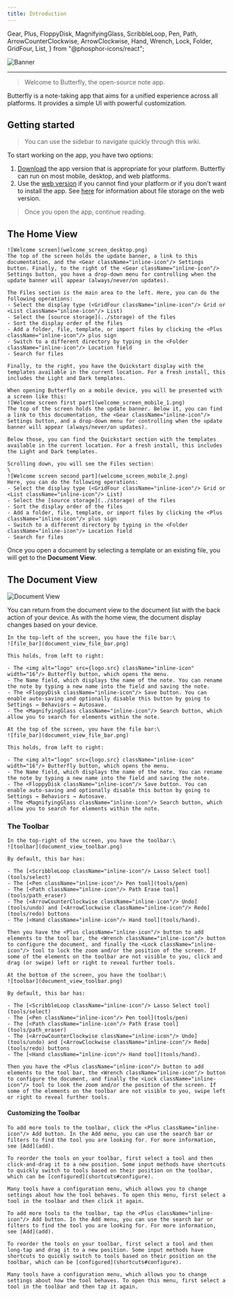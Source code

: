```yaml
---
title: Introduction
---
```


  Gear,
  Plus,
  FloppyDisk,
  MagnifyingGlass,
  ScribbleLoop,
  Pen,
  Path,
  ArrowCounterClockwise,
  ArrowClockwise,
  Hand,
  Wrench,
  Lock,
  Folder,
  GridFour,
  List,
} from "@phosphor-icons/react";

![Banner](/img/banner.png)

---

> Welcome to Butterfly, the open-source note app.

Butterfly is a note-taking app that aims for a unified experience across all platforms. It provides a simple UI with powerful customization.

## Getting started

> You can use the sidebar to navigate quickly through this wiki.

To start working on the app, you have two options:

1. [Download](/downloads) the app version that is appropriate for your platform. Butterfly can run on most mobile, desktop, and web platforms.
2. Use the [web version](https://web.butterfly.linwood.dev) if you cannot find your platform or if you don't want to install the app. See [here](storage#web) for information about file storage on the web version.

> Once you open the app, continue reading.

## The Home View

<Tabs syncKey="platform">
  <TabItem label="Desktop">

    ![Welcome screen](welcome_screen_desktop.png)
    The top of the screen holds the update banner, a link to this documentation, and the <Gear className="inline-icon"/> Settings button. Finally, to the right of the <Gear className="inline-icon"/> Settings button, you have a drop-down menu for controlling when the update banner will appear (always/never/on updates).

    The Files section is the main area to the left. Here, you can do the following operations:
    - Select the display type (<GridFour className="inline-icon"/> Grid or <List className="inline-icon"/> List)
    - Select the [source storage](../storage) of the files
    - Sort the display order of the files
    - Add a folder, file, template, or import files by clicking the <Plus className="inline-icon"/> plus sign
    - Switch to a different directory by typing in the <Folder className="inline-icon"/> Location field
    - Search for files

    Finally, to the right, you have the Quickstart display with the templates available in the current location. For a fresh install, this includes the Light and Dark templates.

</TabItem>
  <TabItem label="Mobile">

    When opening Butterfly on a mobile device, you will be presented with a screen like this:
    ![Welcome screen first part](welcome_screen_mobile_1.png)
    The top of the screen holds the update banner. Below it, you can find a link to this documentation, the <Gear className="inline-icon"/> Settings button, and a drop-down menu for controlling when the update banner will appear (always/never/on updates).

    Below those, you can find the Quickstart section with the templates available in the current location. For a fresh install, this includes the Light and Dark templates.

    Scrolling down, you will see the Files section:
    \
    ![Welcome screen second part](welcome_screen_mobile_2.png)
    Here, you can do the following operations:
    - Select the display type (<GridFour className="inline-icon"/> Grid or <List className="inline-icon"/> List)
    - Select the [source storage](../storage) of the files
    - Sort the display order of the files
    - Add a folder, file, template, or import files by clicking the <Plus className="inline-icon"/> plus sign
    - Switch to a different directory by typing in the <Folder className="inline-icon"/> Location field
    - Search for files

</TabItem>
</Tabs>

Once you open a document by selecting a template or an existing file, you will get to the **Document View**.

## The Document View

![Document View](@assets/img/main.png)

You can return from the document view to the document list with the back action of your device. As with the home view, the document display changes based on your device.

<Tabs syncKey="platform">
  <TabItem label="Desktop">

    In the top-left of the screen, you have the file bar:\
    ![file_bar](document_view_file_bar.png)

    This holds, from left to right:

    - The <img alt="logo" src={logo.src} className="inline-icon" width="16"/> Butterfly button, which opens the menu.
    - The Name field, which displays the name of the note. You can rename the note by typing a new name into the field and saving the note.
    - The <FloppyDisk className="inline-icon"/> Save button. You can enable auto-saving and optionally disable this button by going to Settings → Behaviors → Autosave.
    - The <MagnifyingGlass className="inline-icon"/> Search button, which allow you to search for elements within the note.

</TabItem>
  <TabItem label="Mobile">

    At the top of the screen, you have the file bar:\
    ![file_bar](document_view_file_bar.png)

    This holds, from left to right:

    - The <img alt="logo" src={logo.src} className="inline-icon" width="16"/> Butterfly button, which opens the menu.
    - The Name field, which displays the name of the note. You can rename the note by typing a new name into the field and saving the note.
    - The <FloppyDisk className="inline-icon"/> Save button. You can enable auto-saving and optionally disable this button by going to Settings → Behaviors → Autosave.
    - The <MagnifyingGlass className="inline-icon"/> Search button, which allow you to search for elements within the note.

</TabItem>
</Tabs>

### The Toolbar

<Tabs syncKey="platform">
  <TabItem label="Desktop">

    In the top-right of the screen, you have the toolbar:\
    ![toolbar](document_view_toolbar.png)

    By default, this bar has:

    - The [<ScribbleLoop className="inline-icon"/> Lasso Select tool](tools/select)
    - The [<Pen className="inline-icon"/> Pen tool](tools/pen)
    - The [<Path className="inline-icon"/> Path Erase tool](tools/path_eraser)
    - The [<ArrowCounterClockwise className="inline-icon"/> Undo](tools/undo) and [<ArrowClockwise className="inline-icon"/> Redo](tools/redo) buttons
    - The [<Hand className="inline-icon"/> Hand tool](tools/hand).

    Then you have the <Plus className="inline-icon"/> button to add elements to the tool bar, the <Wrench className="inline-icon"/> button to configure the document, and finally the <Lock className="inline-icon"/> tool to lock the zoom and/or the position of the screen. If some of the elements on the toolbar are not visible to you, click and drag (or swipe) left or right to reveal further tools.

</TabItem>
  <TabItem label="Mobile">

    At the bottom of the screen, you have the toolbar:\
    ![toolbar](document_view_toolbar.png)

    By default, this bar has:

    - The [<ScribbleLoop className="inline-icon"/> Lasso Select tool](tools/select)
    - The [<Pen className="inline-icon"/> Pen tool](tools/pen)
    - The [<Path className="inline-icon"/> Path Erase tool](tools/path_eraser)
    - The [<ArrowCounterClockwise className="inline-icon"/> Undo](tools/undo) and [<ArrowClockwise className="inline-icon"/> Redo](tools/redo) buttons
    - The [<Hand className="inline-icon"/> Hand tool](tools/hand).

    Then you have the <Plus className="inline-icon"/> button to add elements to the tool bar, the <Wrench className="inline-icon"/> button to configure the document, and finally the <Lock className="inline-icon"/> tool to look the zoom and/or the position of the screen. If some of the elements on the toolbar are not visible to you, swipe left or right to reveal further tools.

</TabItem>
</Tabs>

#### Customizing the Toolbar

<Tabs syncKey="platform">
  <TabItem label="Desktop">

    To add more tools to the toolbar, click the <Plus className="inline-icon"/> Add button. In the Add menu, you can use the search bar or filters to find the tool you are looking for. For more information, see [Add](add).

    To reorder the tools on your toolbar, first select a tool and then click-and-drag it to a new position. Some input methods have shortcuts to quickly switch to tools based on their position on the toolbar, which can be [configured](shortcuts#configure).

    Many tools have a configuration menu, which allows you to change settings about how the tool behaves. To open this menu, first select a tool in the toolbar and then click it again.

</TabItem>
  <TabItem label="Mobile">
  
    To add more tools to the toolbar, tap the <Plus className="inline-icon"/> Add button. In the Add menu, you can use the search bar or filters to find the tool you are looking for. For more information, see [Add](add).

    To reorder the tools on your toolbar, first select a tool and then long-tap and drag it to a new position. Some input methods have shortcuts to quickly switch to tools based on their position on the toolbar, which can be [configured](shortcuts#configure).

    Many tools have a configuration menu, which allows you to change settings about how the tool behaves. To open this menu, first select a tool in the toolbar and then tap it again.

</TabItem>
</Tabs>
